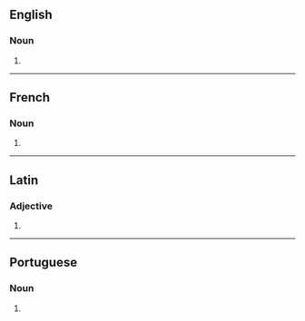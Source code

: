 ==English==

===Noun===
{{head|en|noun form}}

# {{plural of|quota|lang=en}}

----

==French==

===Noun===
{{head|fr|noun plural form|g=?}}

# {{plural of|quota|lang=fr}}

----

==Latin==

===Adjective===
{{la-adj-form|quotās}}

# {{inflection of|quotus||acc|f|p|lang=la}}

----

==Portuguese==

===Noun===
{{head|pt|noun form}}

# {{plural of|quota|lang=pt}}